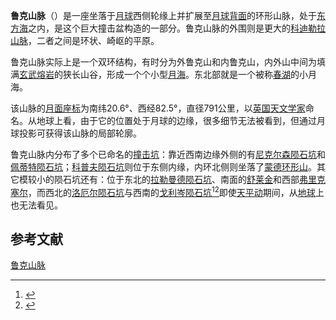 {{Infobox mountain
| name = 鲁克山脉
| Photo =Mare_Orientale_(Lunar_Orbiter_4).png
| Caption =1967年[[美国宇航局|美国宇航局]]的月球轨道器4号拍摄的[[东方海|东方海]]撞击盆地照片 
| listing = [[月球山脉列表|月球山脉]]
| location = [[山脉|山脉]]
| coordinates = {{Lunar coords and quad cat|47.1|N|34.0|W}}
| type = 
| age = 
}}
'''鲁克山脉'''（{{lang-en|Montes Rook}}）是一座坐落于[[月球|月球]]西侧轮缘上并扩展至[[月球背面|月球背面]]的环形山脉，处于[[东方海|东方海]]之内，是这个巨大撞击盆构造的一部分。鲁克山脉的外围则是更大的[[科迪勒拉山脉_(月球)|科迪勒拉山脉]]，二者之间是环状、崎岖的平原。

鲁克山脉实际上是一个双环结构，有时分为外鲁克山和内鲁克山，内外山中间为填满[[玄武岩|玄武]][[熔岩|熔岩]]的狭长山谷，形成一个个小型[[月海|月海]]。东北部就是一个被称[[春湖|春湖]]的小月海。

该山脉的[[月面座标|月面座标]]为南纬20.6°、西经82.5°，直径791公里，以[[英国|英国]][[天文学家|天文学家]]{{le|劳伦斯·鲁克|Lawrence Rook}}命名。从地球上看，由于它的位置处于月球的边缘，很多细节无法被看到，但通过月球投影可获得该山脉的局部轮廓。

鲁克山脉内分布了多个已命名的[[撞击坑|撞击坑]]：靠近西南边缘外侧的有[[尼克尔森陨石坑|尼克尔森陨石坑]]和[[佩蒂特陨石坑|佩蒂特陨石坑]]；[[科普夫陨石坑|科普夫陨石坑]]则位于东侧内缘，内环北侧则坐落了[[蒙德环形山|蒙德环形山]]。其它模较小的陨石坑还有：位于东北的[[拉勒曼德陨石坑|拉勒曼德陨石坑]]、南面的[[舒莱金陨石坑|舒莱金]]和西部[[弗里克塞尔陨石坑|弗里克塞尔]]，而西北的[[罗威尔撞击坑_(月球)|洛厄尔陨石坑]]与西南的[[戈利岑陨石坑|戈利岑陨石坑]]<ref>{{Cite web |url=http://www.lpi.usra.edu/resources/mapcatalog/LMP/lmp1 |title=Hands Mountain LMP1 on the map |access-date=2016-02-19 |archive-date=2016-03-10 |archive-url=https://web.archive.org/web/20160310083421/http://www.lpi.usra.edu/resources/mapcatalog/LMP/lmp1/ |dead-url=no }}</ref><Ref>
{{Cite web |url=http://planetarynames.wr.usgs.gov/Feature/4015 |title=Guide International Astronomical Union |access-date=2016-02-19 |archive-date=2021-03-25 |archive-url=https://web.archive.org/web/20210325054754/https://planetarynames.wr.usgs.gov/Feature/4015 |dead-url=no }}
</ref>即使[[天平动|天平动]]期间，从[[地球|地球]]上也无法看见。

==参考文献==

{{reflist}}


[[Category:月球的山峰|鲁克山脉]]